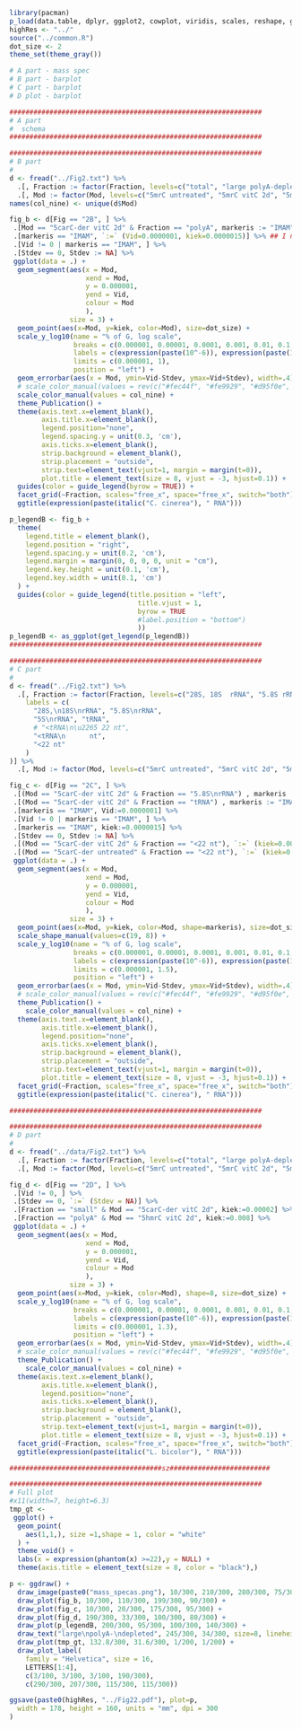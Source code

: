 ```r
library(pacman)
p_load(data.table, dplyr, ggplot2, cowplot, viridis, scales, reshape, ggpubr, ggforce)
highRes <- "../"
source("../common.R")
dot_size <- 2
theme_set(theme_gray())
```


```r
# A part - mass spec
# B part - barplot 
# C part - barplot
# D plot - barplot

###############################################################
# A part
#  schema
###############################################################

###############################################################
# B part
#
d <- fread("../Fig2.txt") %>% 
  .[, Fraction := factor(Fraction, levels=c("total", "large polyA-depleted", "small", "polyA"), labels=c("total", "large\npolyA-depleted", "small", "polyA"))] %>% 
  .[, Mod := factor(Mod, levels=c("5mrC untreated", "5mrC vitC 2d", "5mrC vitC 5d", "5hmrC untreated", "5hmrC vitC 2d", "5hmrC vitC 5d", "5carC-der untreated", "5carC-der vitC 2d", "5carC-der vitC 5d"))]
names(col_nine) <- unique(d$Mod)

fig_b <- d[Fig == "2B", ] %>%
 .[Mod == "5carC-der vitC 2d" & Fraction == "polyA", markeris := "IMAM"] %>% 
 .[markeris == "IMAM", `:=` (Vid=0.0000001, kiek=0.0000015)] %>% ## I need an empty column..
 .[Vid != 0 | markeris == "IMAM", ] %>% 
 .[Stdev == 0, Stdev := NA] %>% 
 ggplot(data = .) + 
  geom_segment(aes(x = Mod, 
                   xend = Mod, 
                   y = 0.000001, 
                   yend = Vid, 
                   colour = Mod
                   ),
               size = 3) +
  geom_point(aes(x=Mod, y=kiek, color=Mod), size=dot_size) +                  
  scale_y_log10(name = "% of G, log scale",
                breaks = c(0.000001, 0.00001, 0.0001, 0.001, 0.01, 0.1, 1), 
                labels = c(expression(paste(10^-6)), expression(paste(10^-5)), expression(paste(10^-4)), expression(paste(10^-3)), expression(paste(10^-2)), expression(paste(10^-1)), expression(paste(10^-0))), 
                limits = c(0.000001, 1), 
                position = "left") +
  geom_errorbar(aes(x = Mod, ymin=Vid-Stdev, ymax=Vid+Stdev), width=.4) +                   
  # scale_color_manual(values = rev(c("#fec44f", "#fe9929", "#d95f0e", "#9ecae1", "#6baed6", "#3182bd", "#df65b0", "#dd1c77", "#980043"))) +
  scale_color_manual(values = col_nine) +
  theme_Publication() +
  theme(axis.text.x=element_blank(),
        axis.title.x=element_blank(), 
        legend.position="none",
        legend.spacing.y = unit(0.3, 'cm'),
        axis.ticks.x=element_blank(), 
        strip.background = element_blank(),
        strip.placement = "outside", 
        strip.text=element_text(vjust=1, margin = margin(t=0)),
        plot.title = element_text(size = 8, vjust = -3, hjust=0.1)) +
  guides(color = guide_legend(byrow = TRUE)) +       
  facet_grid(~Fraction, scales="free_x", space="free_x", switch="both") +
  ggtitle(expression(paste(italic("C. cinerea"), " RNA")))

p_legendB <- fig_b +
  theme(
    legend.title = element_blank(), 
    legend.position = "right",
    legend.spacing.y = unit(0.2, 'cm'),
    legend.margin = margin(0, 0, 0, 0, unit = "cm"),
    legend.key.height = unit(0.1, 'cm'),
    legend.key.width = unit(0.1, 'cm')
  ) +
  guides(color = guide_legend(title.position = "left",
                                title.vjust = 1,
                                byrow = TRUE
                                #label.position = "bottom")
                                ))
p_legendB <- as_ggplot(get_legend(p_legendB)) 
###############################################################

###############################################################
# C part
#
d <- fread("../Fig2.txt") %>% 
  .[, Fraction := factor(Fraction, levels=c("28S, 18S  rRNA", "5.8S rRNA", "5S  rRNA", "tRNA", "<tRNA ≧22 nt", "<22 nt"),
    labels = c(
      "28S,\n18S\nrRNA", "5.8S\nrRNA",
      "5S\nrRNA", "tRNA",
      # "<tRNA\n\u2265 22 nt", 
      "<tRNA\n      nt", 
      "<22 nt"
    )
)] %>% 
  .[, Mod := factor(Mod, levels=c("5mrC untreated", "5mrC vitC 2d", "5mrC vitC 5d", "5hmrC untreated", "5hmrC vitC 2d", "5hmrC vitC 5d", "5carC-der untreated", "5carC-der vitC 2d", "5carC-der vitC 5d"))]

fig_c <- d[Fig == "2C", ] %>% 
 .[(Mod == "5carC-der vitC 2d" & Fraction == "5.8S\nrRNA") , markeris := "IMAM"] %>% 
 .[(Mod == "5carC-der vitC 2d" & Fraction == "tRNA") , markeris := "IMAM"] %>% 
 .[markeris == "IMAM", Vid:=0.0000001] %>% 
 .[Vid != 0 | markeris == "IMAM", ] %>% 
 .[markeris == "IMAM", kiek:=0.0000015] %>% 
 .[Stdev == 0, Stdev := NA] %>% 
 .[(Mod == "5carC-der vitC 2d" & Fraction == "<22 nt"), `:=` (kiek=0.0004, markeris="IMAM")] %>%
 .[(Mod == "5carC-der untreated" & Fraction == "<22 nt"), `:=` (kiek=0.00006, markeris="IMAM2")] %>%
 ggplot(data = .) + 
  geom_segment(aes(x = Mod, 
                   xend = Mod, 
                   y = 0.000001, 
                   yend = Vid, 
                   colour = Mod
                   ),
               size = 3) +
  geom_point(aes(x=Mod, y=kiek, color=Mod, shape=markeris), size=dot_size) +   
  scale_shape_manual(values=c(19, 8)) +            
  scale_y_log10(name = "% of G, log scale",
                breaks = c(0.000001, 0.00001, 0.0001, 0.001, 0.01, 0.1, 1), 
                labels = c(expression(paste(10^-6)), expression(paste(10^-5)), expression(paste(10^-4)), expression(paste(10^-3)), expression(paste(10^-2)), expression(paste(10^-1)), expression(paste(10^-0))), 
                limits = c(0.000001, 1.5), 
                position = "left") +
  geom_errorbar(aes(x = Mod, ymin=Vid-Stdev, ymax=Vid+Stdev), width=.4) +       
  # scale_color_manual(values = rev(c("#fec44f", "#fe9929", "#d95f0e", "#9ecae1", "#6baed6", "#3182bd", "#df65b0", "#dd1c77", "#980043"))) +
  theme_Publication() +
    scale_color_manual(values = col_nine) +
  theme(axis.text.x=element_blank(),
        axis.title.x=element_blank(), 
        legend.position="none",
        axis.ticks.x=element_blank(), 
        strip.background = element_blank(),
        strip.placement = "outside", 
        strip.text=element_text(vjust=1, margin = margin(t=0)),
        plot.title = element_text(size = 8, vjust = -3, hjust=0.1)) +
  facet_grid(~Fraction, scales="free_x", space="free_x", switch="both") +
  ggtitle(expression(paste(italic("C. cinerea"), " RNA")))

###############################################################

###############################################################
# D part
#
d <- fread("../data/Fig2.txt") %>% 
  .[, Fraction := factor(Fraction, levels=c("total", "large polyA-depleted", "small", "polyA"), labels=c("total", "", "small", "polyA"))] %>% 
  .[, Mod := factor(Mod, levels=c("5mrC untreated", "5mrC vitC 2d", "5mrC vitC 5d", "5hmrC untreated", "5hmrC vitC 2d", "5hmrC vitC 5d", "5carC-der untreated", "5carC-der vitC 2d", "5carC-der vitC 5d"))]

fig_d <- d[Fig == "2D", ] %>%
 .[Vid != 0, ] %>% 
 .[Stdev == 0, `:=` (Stdev = NA)] %>% 
 .[Fraction == "small" & Mod == "5carC-der vitC 2d", kiek:=0.00002] %>%
 .[Fraction == "polyA" & Mod == "5hmrC vitC 2d", kiek:=0.008] %>% 
 ggplot(data = .) + 
  geom_segment(aes(x = Mod, 
                   xend = Mod, 
                   y = 0.000001, 
                   yend = Vid, 
                   colour = Mod
                   ),
               size = 3) +
  geom_point(aes(x=Mod, y=kiek, color=Mod), shape=8, size=dot_size) +                  
  scale_y_log10(name = "% of G, log scale",
                breaks = c(0.000001, 0.00001, 0.0001, 0.001, 0.01, 0.1, 1), 
                labels = c(expression(paste(10^-6)), expression(paste(10^-5)), expression(paste(10^-4)), expression(paste(10^-3)), expression(paste(10^-2)), expression(paste(10^-1)), expression(paste(10^-0))), 
                limits = c(0.000001, 1.3), 
                position = "left") +
  geom_errorbar(aes(x = Mod, ymin=Vid-Stdev, ymax=Vid+Stdev), width=.4) +       
  # scale_color_manual(values = rev(c("#fec44f", "#fe9929", "#d95f0e", "#9ecae1", "#6baed6", "#3182bd", "#df65b0", "#dd1c77", "#980043"))) +
  theme_Publication() +
    scale_color_manual(values = col_nine) +
  theme(axis.text.x=element_blank(),
        axis.title.x=element_blank(), 
        legend.position="none",
        axis.ticks.x=element_blank(), 
        strip.background = element_blank(),
        strip.placement = "outside",
        strip.text=element_text(vjust=1, margin = margin(t=0)),
        plot.title = element_text(size = 8, vjust = -3, hjust=0.1)) +
  facet_grid(~Fraction, scales="free_x", space="free_x", switch="both")  +
  ggtitle(expression(paste(italic("L. bicolor"), " RNA")))         

######################################sz#########################

```

```r
###############################################################
# Full plot
#x11(width=7, height=6.3)
tmp_gt <-
 ggplot() +
  geom_point(
    aes(1,1,), size =1,shape = 1, color = "white"
  ) +
  theme_void() +
  labs(x = expression(phantom(x) >=22),y = NULL) +
  theme(axis.title = element_text(size = 8, color = "black"),)

p <- ggdraw() + 
  draw_image(paste0("mass_specas.png"), 10/300, 210/300, 280/300, 75/300) +
  draw_plot(fig_b, 10/300, 110/300, 199/300, 90/300) +
  draw_plot(fig_c, 10/300, 20/300, 175/300, 95/300) + 
  draw_plot(fig_d, 190/300, 33/300, 100/300, 80/300) +
  draw_plot(p_legendB, 200/300, 95/300, 100/300, 140/300) +
  draw_text("large\npolyA-\ndepleted", 245/300, 34/300, size=8, lineheight = 0.8,) +
  draw_plot(tmp_gt, 132.8/300, 31.6/300, 1/200, 1/200) +
  draw_plot_label(
    family = "Helvetica", size = 16,
    LETTERS[1:4],
    c(3/100, 3/100, 3/100, 190/300),
    c(290/300, 207/300, 115/300, 115/300))  

ggsave(paste0(highRes, "../Fig22.pdf"), plot=p,
  width = 178, height = 160, units = "mm", dpi = 300
)


```





